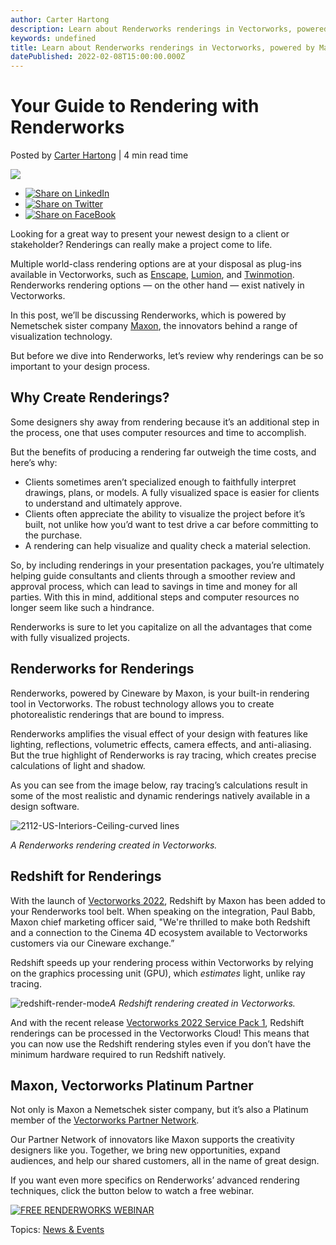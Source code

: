 ```yaml
---
author: Carter Hartong
description: Learn about Renderworks renderings in Vectorworks, powered by Maxon.
keywords: undefined
title: Learn about Renderworks renderings in Vectorworks, powered by Maxon. 
datePublished: 2022-02-08T15:00:00.000Z
---
```

  

# Your Guide to Rendering with Renderworks

 Posted by [Carter Hartong](https://blog.vectorworks.net/author/carter-hartong) | 4 min read time 

![](https://blog.vectorworks.net/hubfs/Blog%20Images/220201_Maxon/redshift-render-mode.jpg) 

* [![Share on LinkedIn](https://2659751.fs1.hubspotusercontent-na1.net/hubfs/2659751/michaelDemo/share-LI.png)](http://www.linkedin.com/shareArticle?mini=true&url=https%3A%2F%2Fblog.vectorworks.net%2Frenderworks-renderings-powered-by-maxon)
* [![Share on Twitter](https://2659751.fs1.hubspotusercontent-na1.net/hubfs/2659751/michaelDemo/share-TW.png)](https://www.twitter.com/share?text=Your%20Guide%20to%20Rendering%20with%20Renderworks&url=https%3A%2F%2Fblog.vectorworks.net%2Frenderworks-renderings-powered-by-maxon&via=PMGTweets)
* [![Share on FaceBook](https://2659751.fs1.hubspotusercontent-na1.net/hubfs/2659751/michaelDemo/share-FB.png)](https://www.facebook.com/sharer/sharer.php?u=https%3A%2F%2Fblog.vectorworks.net%2Frenderworks-renderings-powered-by-maxon)

Looking for a great way to present your newest design to a client or stakeholder? Renderings can really make a project come to life.

Multiple world-class rendering options are at your disposal as plug-ins available in Vectorworks, such as [Enscape](../../../net/vectorworks/blog/your-guide-to-real-time-rendering-with-enscape.html), [Lumion](https://lumion.com/), and [Twinmotion](../../../net/vectorworks/blog/your-guide-to-rendering-with-twinmotion.html). Renderworks rendering options — on the other hand — exist natively in Vectorworks.

In this post, we’ll be discussing Renderworks, which is powered by Nemetschek sister company [Maxon](https://www.maxon.net/), the innovators behind a range of visualization technology.

But before we dive into Renderworks, let’s review why renderings can be so important to your design process.

## Why Create Renderings?

Some designers shy away from rendering because it’s an additional step in the process, one that uses computer resources and time to accomplish.

But the benefits of producing a rendering far outweigh the time costs, and here’s why:

* Clients sometimes aren’t specialized enough to faithfully interpret drawings, plans, or models. A fully visualized space is easier for clients to understand and ultimately approve.
* Clients often appreciate the ability to visualize the project before it’s built, not unlike how you’d want to test drive a car before committing to the purchase.
* A rendering can help visualize and quality check a material selection.

So, by including renderings in your presentation packages, you’re ultimately helping guide consultants and clients through a smoother review and approval process, which can lead to savings in time and money for all parties. With this in mind, additional steps and computer resources no longer seem like such a hindrance.

Renderworks is sure to let you capitalize on all the advantages that come with fully visualized projects.

## Renderworks for Renderings

Renderworks, powered by Cineware by Maxon, is your built-in rendering tool in Vectorworks. The robust technology allows you to create photorealistic renderings that are bound to impress.

Renderworks amplifies the visual effect of your design with features like lighting, reflections, volumetric effects, camera effects, and anti-aliasing. But the true highlight of Renderworks is ray tracing, which creates precise calculations of light and shadow.

As you can see from the image below, ray tracing’s calculations result in some of the most realistic and dynamic renderings natively available in a design software.

![2112-US-Interiors-Ceiling-curved lines](https://blog.vectorworks.net/hs-fs/hubfs/Blog%20Images/220111_Renderings%20for%20Interiors/2112-US-Interiors-Ceiling-curved%20lines.jpg?width=1440&name=2112-US-Interiors-Ceiling-curved%20lines.jpg)

_A Renderworks rendering created in Vectorworks._

## Redshift for Renderings

With the launch of [Vectorworks 2022](https://www.vectorworks.net/2022), Redshift by Maxon has been added to your Renderworks tool belt. When speaking on the integration, Paul Babb, Maxon chief marketing officer said, "We're thrilled to make both Redshift and a connection to the Cinema 4D ecosystem available to Vectorworks customers via our Cineware exchange.”

Redshift speeds up your rendering process within Vectorworks by relying on the graphics processing unit (GPU), which _estimates_ light, unlike ray tracing.

![redshift-render-mode](https://blog.vectorworks.net/hs-fs/hubfs/Blog%20Images/220201_Maxon/redshift-render-mode.jpg?width=1440&name=redshift-render-mode.jpg)_A Redshift rendering created in Vectorworks._

And with the recent release [Vectorworks 2022 Service Pack 1](https://www.vectorworks.net/downloads/notes/2022SP1%5FNotes), Redshift renderings can be processed in the Vectorworks Cloud! This means that you can now use the Redshift rendering styles even if you don’t have the minimum hardware required to run Redshift natively.

## Maxon, Vectorworks Platinum Partner

Not only is Maxon a Nemetschek sister company, but it’s also a Platinum member of the [Vectorworks Partner Network](https://www.vectorworks.net/community/partner-network).

Our Partner Network of innovators like Maxon supports the creativity designers like you. Together, we bring new opportunities, expand audiences, and help our shared customers, all in the name of great design.

If you want even more specifics on Renderworks’ advanced rendering techniques, click the button below to watch a free webinar.

[![FREE RENDERWORKS WEBINAR](https://no-cache.hubspot.com/cta/default/3018241/c117d86b-fa06-411f-8d8a-acb19d244b3a.png)](https://cta-redirect.hubspot.com/cta/redirect/3018241/c117d86b-fa06-411f-8d8a-acb19d244b3a) 

 Topics: [News & Events](https://blog.vectorworks.net/topic/news-events) 

  